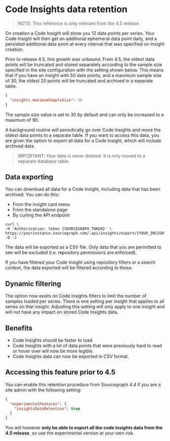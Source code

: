 # Code Insights data retention

> NOTE: This reference is only relevant from the 4.5 release.

On creation a Code Insight will show you 12 data points per series.
Your Code Insight will then get an additional ephemeral data point daily, and a persisted additional data point at every interval that was specified on insight creation.

Prior to release 4.5, this growth was unbound.
From 4.5, the oldest data points will be truncated and stored separately according to the sample size specified in the site configuration with the setting shown below.
This means that if you have an insight with 50 data points, and a maximum sample size of 30, the oldest 20 points will be truncated and archived in a separate table.

```json
{
  "insights.maximumSampleSize": 30
}
```

The sample size value is set to 30 by default and can only be increased to a maximum of 90.

A background routine will periodically go over Code Insights and move the oldest data points to a separate table.
If you want to access this data, you are given the option to export all data for a Code Insight, which will include archived data.

> IMPORTANT: Your data is never deleted. It is only moved to a separate database table.

## Data exporting

You can download all data for a Code Insight, including data that has been archived. You can do this:

- From the insight card menu
- From the standalone page
- By curling the API endpoint

```shell
curl \
-H 'Authorization: token {SOURCEGRAPH_TOKEN}' \
https://yourinstance.sourcegraph.com/.api/insights/export/{YOUR_INSIGHT_ID} -O -J
```

The data will be exported as a CSV file.
Only data that you are permitted to see will be excluded (i.e. repository permissions are enforced).

If you have filtered your Code Insight using repository filters or a search context, the data exported will be filtered according to those.

## Dynamic filtering

The option now exists on Code Insights filters to limit the number of samples loaded per series.
There is one setting per insight that applies to all series on that insight.
Adjusting this setting will only apply to one insight and will not have any impact on stored Code Insights data.

## Benefits

- Code Insights should be faster to load.
- Code Insights with a lot of data points that were previously hard to read or hover over will now be more legible.
- Code Insights data can now be exported in CSV format.

## Accessing this feature prior to 4.5

You can enable this retention procedure from Sourcegraph *4.4* if you are a site admin with the following setting:

```json
{
  "experimentalFeatures": {
    "insightsDataRetention": true
  }
}
```

You will however **only be able to export all the code insights data from the 4.5 release**, so use the experimental version at your own risk.
